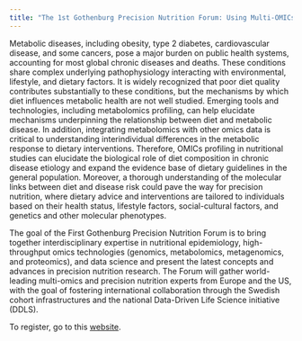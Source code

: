 ```yaml
---
title: "The 1st Gothenburg Precision Nutrition Forum: Using Multi-OMICs for Data-Driven Systems Epidemiology - Towards Precision Nutrition"
---
```


Metabolic diseases, including obesity, type 2 diabetes, cardiovascular
disease, and some cancers, pose a major burden on public health systems,
accounting for most global chronic diseases and deaths. These conditions
share complex underlying pathophysiology interacting with environmental,
lifestyle, and dietary factors. It is widely recognized that poor diet
quality contributes substantially to these conditions, but the
mechanisms by which diet influences metabolic health are not well
studied. Emerging tools and technologies, including metabolomics
profiling, can help elucidate mechanisms underpinning the relationship
between diet and metabolic disease. In addition, integrating
metabolomics with other omics data is critical to understanding
interindividual differences in the metabolic response to dietary
interventions. Therefore, OMICs profiling in nutritional studies can
elucidate the biological role of diet composition in chronic disease
etiology and expand the evidence base of dietary guidelines in the
general population. Moreover, a thorough understanding of the molecular
links between diet and disease risk could pave the way for precision
nutrition, where dietary advice and interventions are tailored to
individuals based on their health status, lifestyle factors,
social-cultural factors, and genetics and other molecular phenotypes.

The goal of the First Gothenburg Precision Nutrition Forum is to bring
together interdisciplinary expertise in nutritional epidemiology,
high-throughput omics technologies (genomics, metabolomics,
metagenomics, and proteomics), and data science and present the latest
concepts and advances in precision nutrition research. The Forum will
gather world-leading multi-omics and precision nutrition experts from
Europe and the US, with the goal of fostering international
collaboration through the Swedish cohort infrastructures and the
national Data-Driven Life Science initiative (DDLS).

To register, go to this
[website](https://www.chalmers.se/en/departments/bio/calendar/Pages/Precision-Nutrition-Forum-1.aspx).
